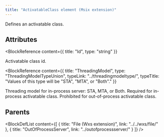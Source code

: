 ```yaml
---
title: "ActivatableClass element (Msix extension)"
---
```



Defines an activatable class.


## Attributes

<BlockWrapper>

  <BlockReference
    content={{
      title: "Id",
      type: "string"
    }}
  >
  Activatable class id.
  </BlockReference>

  <BlockReference
    content={{
      title: "ThreadingModel",
      type: "ThreadingModelTypeUnion",
      typeLink: "../threadingmodeltype/",
      typeTitle: "Values of this type will be \"STA\", \"MTA\", or \"Both\"."
    }}
  >
  Threading model for in-process server: STA, MTA, or Both. Required for in-process activatable class. Prohibited for out-of-process activatable class.
  </BlockReference>

</BlockWrapper>


## Parents

<BlockDefList content={[
    {
      title: "File (Wxs extension)",
      link: "../../wxs/file/"
    },
    {
      title: "OutOfProcessServer",
      link: "../outofprocessserver/"
    }
  ]}
/>